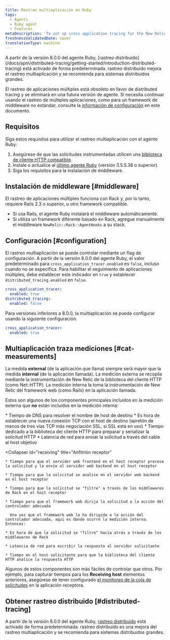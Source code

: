 ```yaml
---
title: Rastreo multiaplicación en Ruby
tags:
  - Agents
  - Ruby agent
  - Features
metaDescription: 'To set up cross application tracing for the New Relic Ruby agent, start here.'
freshnessValidatedDate: never
translationType: machine
---
```


<Callout variant="important">
  A partir de la versión 8.0.0 del agente Ruby, [rastreo distribuido](/docs/apm/distributed-tracing/getting-started/introduction-distributed-tracing) está activado de forma predeterminada. rastreo distribuido mejora el rastreo multiaplicación y se recomienda para sistemas distribuidos grandes.

  El rastreo de aplicaciones múltiples está obsoleto en favor de distributed tracing y se eliminará en una futura versión de agente. Si necesita continuar usando el rastreo de múltiples aplicaciones, como para un framework de middleware no estándar, consulte la [información de configuración](#configuration) en este documento.
</Callout>

## Requisitos

Siga estos requisitos para utilizar el rastreo multiaplicación con el agente Ruby:

1. Asegúrese de que las solicitudes instrumentadas utilicen una [biblioteca de cliente HTTP compatible](/docs/ruby/ruby-http-clients).
2. Instale o actualice al [último agente Ruby](/docs/ruby/ruby-agent-installation) (versión 3.5.5.38 o superior).
3. Siga los requisitos para la instalación de middleware.

## Instalación de middleware [#middleware]

El rastreo de aplicaciones múltiples funciona con Rack y, por lo tanto, requiere Rails 2.3 o superior, u otro framework compatible.

* Si usa Rails, el agente Ruby instalará el middleware automáticamente.
* Si utiliza un framework diferente basado en Rack, agregue manualmente el middleware `NewRelic::Rack::AgentHooks` a su stack.

## Configuración [#configuration]

El rastreo multiaplicación se puede controlar mediante un flag de configuración. A partir de la versión 8.0.0 del agente Ruby, el valor predeterminado para `cross_application_tracer.enabled` es `false`, incluso cuando no se especifica. Para habilitar el seguimiento de aplicaciones múltiples, debe establecer este indicador en `true` y establecer `distributed_tracing.enabled` en `false`.

```yaml
cross_application_tracer:
  enabled: true
distributed_tracing:
  enabled: false
```

Para versiones inferiores a 8.0.0, la multiaplicación se puede configurar usando la siguiente configuración.

```yaml
cross_application_tracer:
  enabled: true
```

## Multiaplicación traza mediciones [#cat-measurements]

La medida <DNT>**external**</DNT> (de la aplicación que llama) siempre será mayor que la medida <DNT>**internal**</DNT> (de la aplicación llamada). La medición externa se recopila mediante la instrumentación de New Relic de la biblioteca del cliente HTTP (como Net::HTTP). La medición interna la toma la instrumentación de New Relic del framework web (como Rails) en la aplicación llamada.

Estos son algunos de los componentes principales incluidos en la medición externa que **no** están incluidos en la medición interna:

<CollapserGroup>
  <Collapser
    id="calling"
    title="De aplicación de llamadas a host objetivo"
  >
    * Tiempo de DNS para resolver el nombre de host de destino
    * Es hora de establecer una nueva conexión TCP con el host de destino (apretón de manos de tres vías TCP más negociación SSL, si SSL está en uso)
    * Tiempo dedicado a la biblioteca del cliente HTTP para preparar y serializar la solicitud HTTP
    * Latencia de red para enviar la solicitud a través del cable al host objetivo
  </Collapser>

  <Collapser
    id="receiving"
    title="Anfitrión receptor"
  >
    * Tiempo para que el servidor web frontend en el host receptor procese la solicitud y la envíe al servidor web backend en el host receptor

    * Tiempo para que la solicitud se analice en el servidor web backend en el host receptor

    * Tiempo para que la solicitud se "filtre" a través de los middlewares de Rack en el host receptor

    * Tiempo para que el framework web dirija la solicitud a la acción del controlador adecuada

      Una vez que el framework web lo ha dirigido a la acción del controlador adecuada, aquí es donde ocurre la medición interna. Entonces:

    * Es hora de que la solicitud se "filtre" hacia atrás a través de los middlewares de Rack

    * Latencia de red para escribir la respuesta al servidor solicitante

    * Tiempo en el host solicitante para que la biblioteca del cliente HTTP analice la respuesta HTTP
  </Collapser>
</CollapserGroup>

Algunos de estos componentes son más fáciles de controlar que otros. Por ejemplo, para capturar tiempos para los <DNT>**Receiving host**</DNT> elementos anteriores, asegúrese de tener configurado [el monitoreo de la cola de solicitudes](/docs/features/configuring-request-queue-reporting) en la aplicación receptora.

## Obtener rastreo distribuido [#distributed-tracing]

A partir de la versión 8.0.0 del agente Ruby, [rastreo distribuido](/docs/apm/distributed-tracing/getting-started/introduction-distributed-tracing) está activado de forma predeterminada. rastreo distribuido es una mejora del rastreo multiaplicación y se recomienda para sistemas distribuidos grandes.
